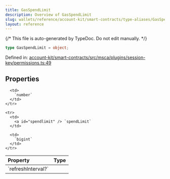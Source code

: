 ```yaml
---
title: GasSpendLimit
description: Overview of GasSpendLimit
slug: wallets/reference/account-kit/smart-contracts/type-aliases/GasSpendLimit
layout: reference
---
```


{/* This file is auto-generated by TypeDoc. Do not edit manually. */}

```ts
type GasSpendLimit = object;
```

Defined in: [account-kit/smart-contracts/src/msca/plugins/session-key/permissions.ts:49](https://github.com/alchemyplatform/aa-sdk/blob/153785ddc87beb160382c2bae7dbafa4a66ade9a/account-kit/smart-contracts/src/msca/plugins/session-key/permissions.ts#L49)

## Properties

<table>
  <thead>
    <tr>
      <th align="left">Property</th>
      <th align="left">Type</th>
    </tr>
  </thead>

  <tbody>
    <tr>
      <td>
        <a id="refreshinterval" /> `refreshInterval?`
      </td>

      <td>
        `number`
      </td>
    </tr>

    <tr>
      <td>
        <a id="spendlimit" /> `spendLimit`
      </td>

      <td>
        `bigint`
      </td>
    </tr>

  </tbody>
</table>
